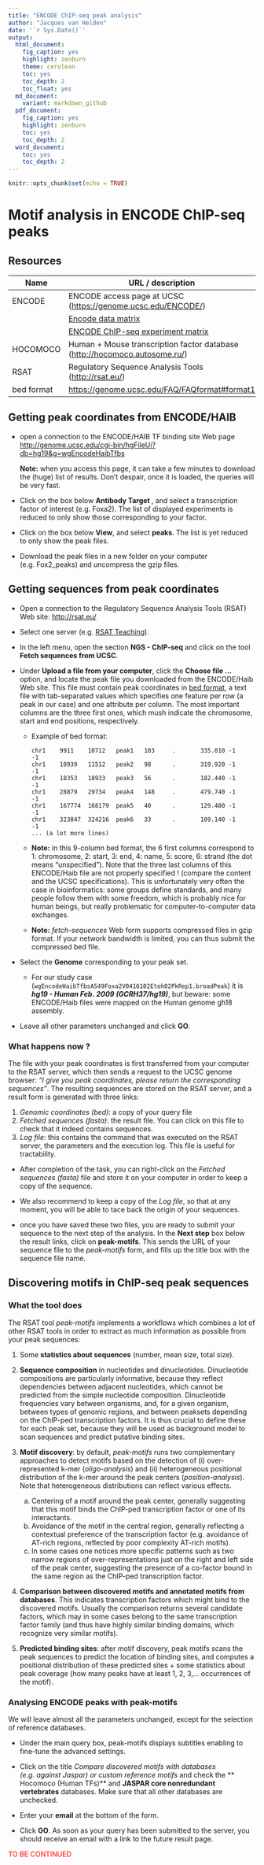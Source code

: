 ```yaml
---
title: "ENCODE ChIP-seq peak analysis"
author: "Jacques van Helden"
date: '`r Sys.Date()`'
output:
  html_document:
    fig_caption: yes
    highlight: zenburn
    theme: cerulean
    toc: yes
    toc_depth: 2
    toc_float: yes
  md_document:
    variant: markdown_github
  pdf_document:
    fig_caption: yes
    highlight: zenburn
    toc: yes
    toc_depth: 2
  word_document:
    toc: yes
    toc_depth: 2
---
```



```r
knitr::opts_chunk$set(echo = TRUE)
```

# Motif analysis in ENCODE ChIP-seq peaks

## Resources

| Name | URL / description |
|----------------|-------------------------------------------------|
| ENCODE | ENCODE access page at UCSC (<https://genome.ucsc.edu/ENCODE/>) |
|        | [Encode data matrix](https://genome.ucsc.edu/ENCODE/dataMatrix/encodeDataMatrixHuman.html)
|        | [ENCODE ChIP-seq experiment matrix](https://genome.ucsc.edu/ENCODE/dataMatrix/encodeChipMatrixHuman.html) |
| HOCOMOCO | Human + Mouse transcription factor database (<http://hocomoco.autosome.ru/>)|
| RSAT | Regulatory Sequence Analysis Tools (<http://rsat.eu/>) |
| bed format | <https://genome.ucsc.edu/FAQ/FAQformat#format1> |

## Getting peak coordinates from ENCODE/HAIB

- open a connection to the ENCODE/HAIB TF binding site Web page
<http://genome.ucsc.edu/cgi-bin/hgFileUi?db=hg19&g=wgEncodeHaibTfbs>

    **Note:** when you access this page, it can take a few minutes to download the (huge) list of results. Don't despair, once it is loaded, the queries will be very fast.  

- Click on the box below **Antibody Target **, and select a transcription factor of interest (e.g. Foxa2). The list of displayed experiments is reduced to only show those corresponding to your factor. 

- Click on the box below **View**, and select **peaks**. The list is yet reduced to only show the peak files.

- Download the peak files in a new folder on your computer (e.g. Fox2_peaks) and uncompress the gzip files. 

## Getting sequences from peak coordinates

- Open a connection to the Regulatory Sequence Analysis Tools (RSAT) Web site: <http://rsat.eu/>

- Select one server (e.g. [RSAT Teaching](http://teaching.rsat.eu/)).

- In the left menu, open the section **NGS - ChIP-seq** and click on the tool **Fetch sequences from UCSC**. 


- Under **Upload a file from your computer**, click the **Choose file ...** option, and locate the peak file you downloaded from the ENCODE/Haib Web site. This file must contain peak coordinates in [bed format](https://genome.ucsc.edu/FAQ/FAQformat#format1), a text file with tab-separated values which specifies one feature per row (a peak in our case) and one attribute per column. The most important columns are the three first ones, which mush indicate the chromosome, start and end positions, respectively.

    - Example of bed format:
    
        ```
chr1    9911    10712   peak1   103     .       335.010 -1      -1
chr1    10939   11512   peak2   98      .       319.920 -1      -1
chr1    18353   18933   peak3   56      .       182.440 -1      -1
chr1    28879   29734   peak4   148     .       479.740 -1      -1
chr1    167774  168179  peak5   40      .       129.480 -1      -1
chr1    323847  324216  peak6   33      .       109.140 -1      -1
... (a lot more lines)
```

    - **Note:** in this 9-column bed format, the 6 first columns correspond to 1: chromosome, 2: start, 3: end, 4: name, 5: score, 6: strand (the dot means "unspecified"). Note that the three last columns of this ENCODE/Haib file are not properly specified ! (compare the content and the UCSC specifications). This is unfortunately very often the case in bioinformatics: some groups define standards, and many people follow them with some freedom, which is probably nice for human beings, but really problematic for computer-to-computer data exchanges. 
    
    - **Note:** *fetch-sequences* Web form supports compressed files in gzip format. If your network bandwidth is limited, you can thus submit the compressed bed file. 

- Select the **Genome** corresponding to your peak set. 

    - For our study case (`wgEncodeHaibTfbsA549Foxa2V0416102Etoh02PkRep1.broadPeak`) it is ***hg19 - Human Feb. 2009 (GCRH37/hg19)***, but beware: some ENCODE/Haib files were mapped on the Human genome gh18 assembly.


- Leave all other parameters unchanged and click **GO**. 

### What happens now ?

The file with your peak coordinates is first transferred from your computer to the RSAT server, which then sends a request to the UCSC genome browser: *"I give you peak coordinates, please return the corresponding sequences"*. The resulting sequences are stored on the RSAT server, and a result form is generated with three links: 

1. *Genomic coordinates (bed)*: a copy of your query file
2. *Fetched sequences (fasta)*: the result file. You can click on this file to check that it indeed contains sequences. 
3. *Log file*: this contains the command that was executed on the RSAT server, the parameters and the execution log. This file is useful for tractability.


- After completion of the task, you can right-click on the *Fetched sequences (fasta)* file and store it on your computer in order to keep a copy of the sequence.

- We also recommend to keep a copy of the *Log file*, so that at any moment, you will be able to tace back the origin of your sequences. 

- once you have saved these two files, you are ready to submit your sequence to the next step of the analysis. In the **Next step** box below the result links, click on **peak-motifs**. This sends the URL of your sequence file to the *peak-motifs* form, and fills up the title box with the sequence file name. 

## Discovering motifs in ChIP-seq peak sequences

### What the tool does

The RSAT tool *peak-motifs* implements a workflows which combines a lot of other RSAT tools in order to extract as much information as possible from your peak sequences: 

1. Some **statistics about sequences** (number, mean size, total size). 

2. **Sequence composition** in nucleotides and dinucleotides. Dinucleotide compositions are particularly informative, because they reflect dependencies between adjacent nucleotides, which cannot be predicted from the simple nucleotide composition. Dinucleotide frequencies vary between organisms, and, for a given organism, between types of genomic regions, and between peaksets depending on the ChIP-ped transcription factors. It is thus crucial to define these for each peak set, because they will be used as background model to scan sequences and predict putative binding sites. 

3. **Motif discovery**: by default, *peak-motifs* runs two complementary approaches to detect motifs based on the detection of (i) over-represented k-mer (*oligo-analysis*) and (ii) heterogeneous positional distribution of the k-mer around the peak centers (*position-analysis*).  Note that heterogeneous distributions can reflect various effects. 
    
    (a) Centering of a motif around the peak center, generally suggesting that this motif binds the ChIP-ped transcription factor or one of its interactants.
    (b) Avoidance of the motif in the central region, generally reflecting a contextual preference of the transcription factor (e.g. avoidance of AT-rich regions, reflected by poor complexity AT-rich motifs). 
    (c) In some cases one notices more specific patterns such as two narrow regions of over-representations just on the right and left side of the peak center, suggesting the presence of a co-factor bound in the same region as the ChIP-ped transcription factor. 

4. **Comparison between discovered motifs and annotated motifs from databases**. This indicates transcription factors which might bind to the discovered motifs. Usually the comparison returns several candidate factors, which may in some cases belong to the same transcription factor family (and thus have highly similar binding domains, which recognize very similar motifs). 

5. **Predicted binding sites**: after motif discovery, peak motifs scans the peak sequences to predict the location of binding sites, and computes a positional distribution of these predicted sites + some statistics about peak coverage (how many peaks have at least 1, 2, 3,... occurrences of the motif).

### Analysing ENCODE peaks with peak-motifs

We will leave almost all the parameters unchanged, except for the selection of reference databases. 

- Under the main query box, peak-motifs displays subtitles enabling to fine-tune the advanced settings. 
- Click on the title *Compare discovered motifs with databases (e.g. against Jaspar) or custom reference motifs* and check the ** Hocomoco (Human TFs)** and **JASPAR core nonredundant vertebrates** databases. Make sure that all other databases are unchecked. 

- Enter your **email** at the bottom of the form. 

- Click **GO**. As soon as your query has been submitted to the server, you should receive an email with a link to the future result page. 

<font color="red">TO BE CONTINUED</font>




